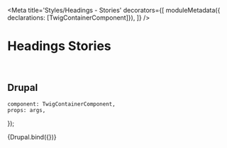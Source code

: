 

<Meta
    title='Styles/Headings - Stories'
    decorators={[
        moduleMetadata({ declarations: [TwigContainerComponent]}),
    ]}
/>

# Headings Stories

<br/>

## Drupal

    component: TwigContainerComponent,
    props: args,
});

<Canvas withSource='none'>
    <Story
        name='Drupal - Headings'
        args={{
            elementPath : '_doc/styles/3-headings/headings.drupal',
        }}
    >
        {Drupal.bind({})}
    </Story>
</Canvas>